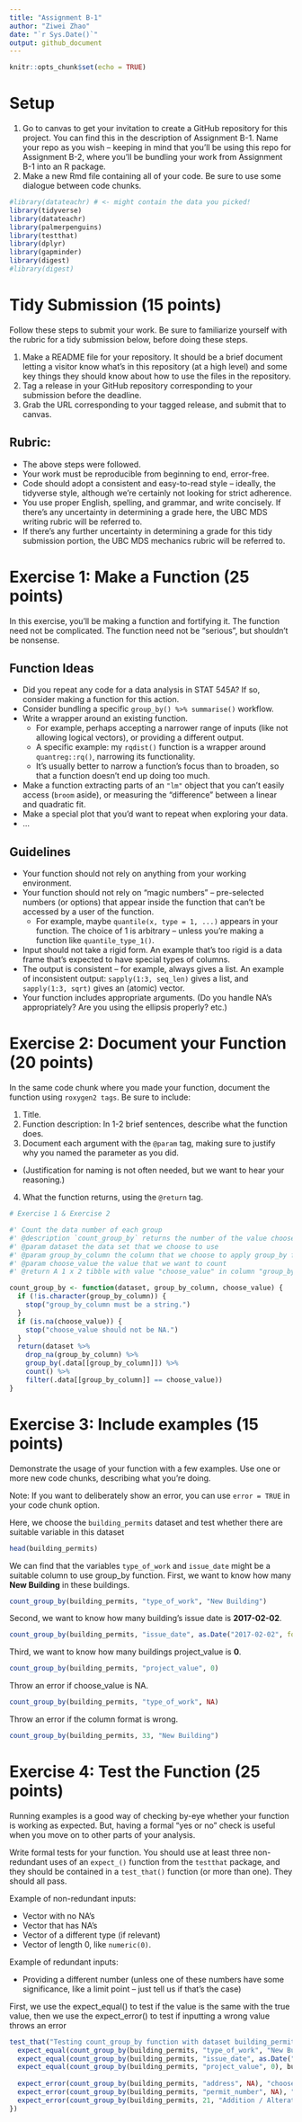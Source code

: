 ```yaml
---
title: "Assignment B-1"
author: "Ziwei Zhao"
date: "`r Sys.Date()`"
output: github_document
---
```


```r
knitr::opts_chunk$set(echo = TRUE)
```

# Setup

1. Go to canvas to get your invitation to create a GitHub repository for this project. You can find this in the description of Assignment B-1. Name your repo as you wish – keeping in mind that you’ll be using this repo for Assignment B-2, where you’ll be bundling your work from Assignment B-1 into an R package.
2. Make a new Rmd file containing all of your code. Be sure to use some dialogue between code chunks.

```r
#library(datateachr) # <- might contain the data you picked!
library(tidyverse)
library(datateachr)
library(palmerpenguins)
library(testthat)
library(dplyr)
library(gapminder)
library(digest)
#library(digest)
```

# Tidy Submission (15 points)

Follow these steps to submit your work. Be sure to familiarize yourself with the rubric for a tidy submission below, before doing these steps.

1. Make a README file for your repository. It should be a brief document letting a visitor know what’s in this repository (at a high level) and some key things they should know about how to use the files in the repository.
2. Tag a release in your GitHub repository corresponding to your submission before the deadline.
3. Grab the URL corresponding to your tagged release, and submit that to canvas.

## Rubric:

* The above steps were followed.
* Your work must be reproducible from beginning to end, error-free.
* Code should adopt a consistent and easy-to-read style – ideally, the tidyverse style, although we’re certainly not looking for strict adherence.
* You use proper English, spelling, and grammar, and write concisely. If there’s any uncertainty in determining a grade here, the UBC MDS writing rubric will be referred to.
* If there’s any further uncertainty in determining a grade for this tidy submission portion, the UBC MDS mechanics rubric will be referred to.

# Exercise 1: Make a Function (25 points)

In this exercise, you’ll be making a function and fortifying it. The function need not be complicated. The function need not be “serious”, but shouldn’t be nonsense.

## Function Ideas

* Did you repeat any code for a data analysis in STAT 545A? If so, consider making a function for this action.
* Consider bundling a specific `group_by() %>% summarise()` workflow.
* Write a wrapper around an existing function.
   * For example, perhaps accepting a narrower range of inputs (like not allowing logical vectors), or providing a different output.
   * A specific example: my `rqdist()` function is a wrapper around `quantreg::rq()`, narrowing its functionality.
   * It’s usually better to narrow a function’s focus than to broaden, so that a function doesn’t end up doing too much.
*   Make a function extracting parts of an `"lm"` object that you can’t easily access (`broom` aside), or measuring the “difference” between a linear and quadratic fit.
*   Make a special plot that you’d want to repeat when exploring your data.
*   ...

## Guidelines

* Your function should not rely on anything from your working environment.
* Your function should not rely on “magic numbers” – pre-selected numbers (or options) that appear inside the function that can’t be accessed by a user of the function.
   * For example, maybe `quantile(x, type = 1, ...)` appears in your function. The choice of 1 is arbitrary – unless you’re making a function like `quantile_type_1()`.
* Input should not take a rigid form. An example that’s too rigid is a data frame that’s expected to have special types of columns.
* The output is consistent – for example, always gives a list. An example of inconsistent output: `sapply(1:3, seq_len)` gives a list, and `sapply(1:3, sqrt)` gives an (atomic) vector.
* Your function includes appropriate arguments. (Do you handle NA’s appropriately? Are you using the ellipsis properly? etc.)


# Exercise 2: Document your Function (20 points)

In the same code chunk where you made your function, document the function using `roxygen2 tags`. Be sure to include:

1. Title.
2. Function description: In 1-2 brief sentences, describe what the function does.
3. Document each argument with the `@param` tag, making sure to justify why you named the parameter as you did.
* (Justification for naming is not often needed, but we want to hear your reasoning.)
4. What the function returns, using the `@return` tag.

```r
# Exercise 1 & Exercise 2

#' Count the data number of each group
#' @description `count_group_by` returns the number of the value choose_value in the column group_by_column of the data set dataset
#' @param dataset the data set that we choose to use
#' @param group_by_column the column that we choose to apply group_by function on
#' @param choose_value the value that we want to count
#' @return A 1 x 2 tibble with value "choose_value" in column "group_by_column" and the count number n of this value

count_group_by <- function(dataset, group_by_column, choose_value) {
  if (!is.character(group_by_column)) {
    stop("group_by_column must be a string.")
  }
  if (is.na(choose_value)) {
    stop("choose_value should not be NA.")
  }
  return(dataset %>% 
    drop_na(group_by_column) %>%
    group_by(.data[[group_by_column]]) %>%
    count() %>%
    filter(.data[[group_by_column]] == choose_value))
}
```

# Exercise 3: Include examples (15 points)

Demonstrate the usage of your function with a few examples. Use one or more new code chunks, describing what you’re doing.

Note: If you want to deliberately show an error, you can use `error = TRUE` in your code chunk option.

Here, we choose the `building_permits` dataset and test whether there are suitable variable in this dataset
```r
head(building_permits)
```
We can find that the variables `type_of_work` and `issue_date` might be a suitable column to use group_by function.
First, we want to know how many **New Building** in these buildings.

```r
count_group_by(building_permits, "type_of_work", "New Building")
```
Second, we want to know how many building's issue date is **2017-02-02**.

```r
count_group_by(building_permits, "issue_date", as.Date("2017-02-02", format = "%Y-%m-%d"))
```
Third, we want to know how many buildings project_value is **0**.

```r
count_group_by(building_permits, "project_value", 0)
```
Throw an error if choose_value is NA.
```r
count_group_by(building_permits, "type_of_work", NA)
```

Throw an error if the column format is wrong.
```r
count_group_by(building_permits, 33, "New Building")
```

# Exercise 4: Test the Function (25 points)

Running examples is a good way of checking by-eye whether your function is working as expected. But, having a formal “yes or no” check is useful when you move on to other parts of your analysis.

Write formal tests for your function. You should use at least three non-redundant uses of an `expect_()` function from the `testthat` package, and they should be contained in a `test_that()` function (or more than one). They should all pass.

Example of non-redundant inputs:

* Vector with no NA’s
* Vector that has NA’s
* Vector of a different type (if relevant)
* Vector of length 0, like `numeric(0)`.

Example of redundant inputs:

* Providing a different number (unless one of these numbers have some significance, like a limit point – just tell us if that’s the case)

First, we use the expect_equal() to test if the value is the same with the true value, then we use the expect_error() to test if inputting a wrong value throws an error
```r
test_that("Testing count_group_by function with dataset building_permits", {
  expect_equal(count_group_by(building_permits, "type_of_work", "New Building"), building_permits %>% drop_na(type_of_work) %>% group_by(type_of_work) %>% count() %>% filter(type_of_work == "New Building"))
  expect_equal(count_group_by(building_permits, "issue_date", as.Date("2017-02-04", format = "%Y-%m-%d")), building_permits %>% drop_na(issue_date) %>% group_by(issue_date) %>% count() %>% filter(issue_date == as.Date("2017-02-04", format = "%Y-%m-%d")))
  expect_equal(count_group_by(building_permits, "project_value", 0), building_permits %>% drop_na(project_value) %>% group_by(project_value) %>% count() %>% filter(project_value == 0))
  
  expect_error(count_group_by(building_permits, "address", NA), "choose_value should not be NA.")
  expect_error(count_group_by(building_permits, "permit_number", NA), "choose_value should not be NA.")
  expect_error(count_group_by(building_permits, 21, "Addition / Alteration"), "group_by_column must be a string.")
})
```

